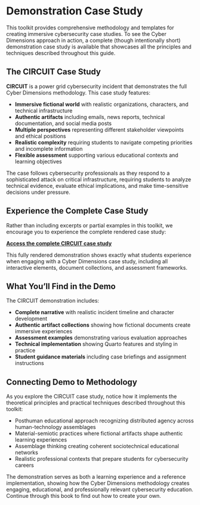 # Demonstration Case Study {-}

This toolkit provides comprehensive methodology and templates for creating immersive cybersecurity case studies. To see the Cyber Dimensions approach in action, a complete (though intentionally short) demonstration case study is available that showcases all the principles and techniques described throughout this guide.

## The CIRCUIT Case Study

**CIRCUIT** is a power grid cybersecurity incident that demonstrates the full Cyber Dimensions methodology. This case study features:

- **Immersive fictional world** with realistic organizations, characters, and technical infrastructure
- **Authentic artifacts** including emails, news reports, technical documentation, and social media posts
- **Multiple perspectives** representing different stakeholder viewpoints and ethical positions
- **Realistic complexity** requiring students to navigate competing priorities and incomplete information
- **Flexible assessment** supporting various educational contexts and learning objectives

The case follows cybersecurity professionals as they respond to a sophisticated attack on critical infrastructure, requiring students to analyze technical evidence, evaluate ethical implications, and make time-sensitive decisions under pressure.

## Experience the Complete Case Study

Rather than including excerpts or partial examples in this toolkit, we encourage you to experience the complete rendered case study:

::: {.implementation-guidance title="Visit the CIRCUIT Demonstration"}
**[Access the complete CIRCUIT case study](https://ryanstraight.github.io/cyber-dimensions-demo)**

This fully rendered demonstration shows exactly what students experience when engaging with a Cyber Dimensions case study, including all interactive elements, document collections, and assessment frameworks.
:::

## What You'll Find in the Demo

The CIRCUIT demonstration includes:

- **Complete narrative** with realistic incident timeline and character development
- **Authentic artifact collections** showing how fictional documents create immersive experiences
- **Assessment examples** demonstrating various evaluation approaches
- **Technical implementation** showing Quarto features and styling in practice
- **Student guidance materials** including case briefings and assignment instructions

## Connecting Demo to Methodology

As you explore the CIRCUIT case study, notice how it implements the theoretical principles and practical techniques described throughout this toolkit:

- Posthuman educational approach recognizing distributed agency across human-technology assemblages
- Material-semiotic practices where fictional artifacts shape authentic learning experiences
- Assemblage thinking creating coherent sociotechnical educational networks
- Realistic professional contexts that prepare students for cybersecurity careers

The demonstration serves as both a learning experience and a reference implementation, showing how the Cyber Dimensions methodology creates engaging, educational, and professionally relevant cybersecurity education. Continue through this book to find out how to create your own.
